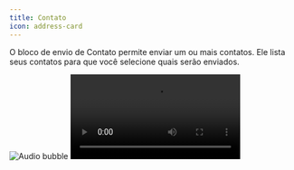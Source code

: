 ```yaml
---
title: Contato
icon: address-card
---
```


O bloco de envio de Contato permite enviar um ou mais contatos. Ele lista seus contatos para que você selecione quais serão enviados.

<Tabs>
  <Tab title="Fluxo">
    <Frame>
      <img
        src="/images/blocks/outputs/audio/editor.png" TODO: adicionar imagem
        alt="Audio bubble"
        className="rounded-lg"
      />
    </Frame>
  </Tab>
  <Tab title="Conversa">
    <video
      controls
      autoPlay
      className="rounded-lg"
      src="/images/blocks/outputs/audio/bot.mp4" TODO: adicionar imagem
    ></video>
  </Tab>
</Tabs>
